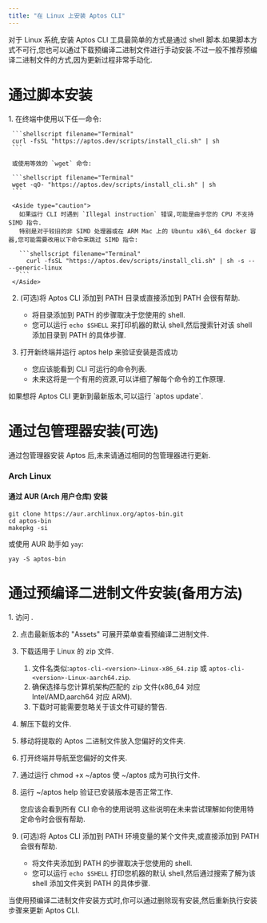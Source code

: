 ```yaml
---
title: "在 Linux 上安装 Aptos CLI"
---
```



对于 Linux 系统,安装 Aptos CLI 工具最简单的方式是通过 shell 脚本.如果脚本方式不可行,您也可以通过下载预编译二进制文件进行手动安装.不过一般不推荐预编译二进制文件的方式,因为更新过程非常手动化.

# 通过脚本安装

<Steps>
  1. 在终端中使用以下任一命令:

     ```shellscript filename="Terminal"
     curl -fsSL "https://aptos.dev/scripts/install_cli.sh" | sh
     ```

     或使用等效的 `wget` 命令:

     ```shellscript filename="Terminal"
     wget -qO- "https://aptos.dev/scripts/install_cli.sh" | sh
     ```

     <Aside type="caution">
       如果运行 CLI 时遇到 `Illegal instruction` 错误,可能是由于您的 CPU 不支持 SIMD 指令.
       特别是对于较旧的非 SIMD 处理器或在 ARM Mac 上的 Ubuntu x86\_64 docker 容器,您可能需要改用以下命令来跳过 SIMD 指令:

       ```shellscript filename="Terminal"
         curl -fsSL "https://aptos.dev/scripts/install_cli.sh" | sh -s -- --generic-linux
       ```
     </Aside>

  2. (可选)将 Aptos CLI 添加到 PATH 目录或直接添加到 PATH 会很有帮助.

     - 将目录添加到 PATH 的步骤取决于您使用的 shell.
     - 您可以运行 `echo $SHELL` 来打印机器的默认 shell,然后搜索针对该 shell 添加目录到 PATH 的具体步骤.

  3. 打开新终端并运行 aptos help 来验证安装是否成功

     - 您应该能看到 CLI 可运行的命令列表.
     - 未来这将是一个有用的资源,可以详细了解每个命令的工作原理.
</Steps>

<Aside type="note" emoji="ℹ️">
  如果想将 Aptos CLI 更新到最新版本,可以运行 `aptos update`.
</Aside>

# 通过包管理器安装(可选)

<Aside type="note">
  通过包管理器安装 Aptos 后,未来请通过相同的包管理器进行更新.
</Aside>

### Arch Linux

#### 通过 AUR (Arch 用户仓库) 安装

```shellscript filename="Terminal"
git clone https://aur.archlinux.org/aptos-bin.git
cd aptos-bin
makepkg -si
```

或使用 AUR 助手如 `yay`:

```shellscript filename="Terminal"
yay -S aptos-bin
```

# 通过预编译二进制文件安装(备用方法)

<Steps>
  1. 访问 .

  2. 点击最新版本的 "Assets" 可展开菜单查看预编译二进制文件.

  3. 下载适用于 Linux 的 zip 文件.

     1. 文件名类似:`aptos-cli-<version>-Linux-x86_64.zip` 或 `aptos-cli-<version>-Linux-aarch64.zip`.
     2. 确保选择与您计算机架构匹配的 zip 文件(x86\_64 对应 Intel/AMD,aarch64 对应 ARM).
     3. 下载时可能需要忽略关于该文件可疑的警告.

  4. 解压下载的文件.

  5. 移动将提取的 Aptos 二进制文件放入您偏好的文件夹.

  6. 打开终端并导航至您偏好的文件夹.

  7. 通过运行 chmod +x ~/aptos 使 ~/aptos 成为可执行文件.

  8. 运行 ~/aptos help 验证已安装版本是否正常工作.

     您应该会看到所有 CLI 命令的使用说明.这些说明在未来尝试理解如何使用特定命令时会很有帮助.

  9. (可选)将 Aptos CLI 添加到 PATH 环境变量的某个文件夹,或直接添加到 PATH 会很有帮助.

     - 将文件夹添加到 PATH 的步骤取决于您使用的 shell.
     - 您可以运行 `echo $SHELL` 打印您机器的默认 shell,然后通过搜索了解为该 shell 添加文件夹到 PATH 的具体步骤.
</Steps>

<Aside type="note" emoji="ℹ️">
  当使用预编译二进制文件安装方式时,你可以通过删除现有安装,然后重新执行安装步骤来更新 Aptos CLI.
</Aside>
